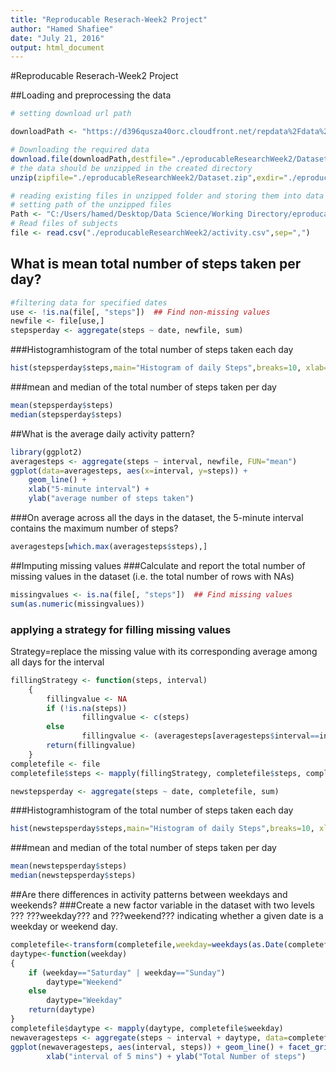 ---
title: "Reproducable Reserach-Week2 Project"
author: "Hamed Shafiee"
date: "July 21, 2016"
output: html_document
---
#Reproducable Reserach-Week2 Project

##Loading and preprocessing the data

```{r}
# setting download url path

downloadPath <- "https://d396qusza40orc.cloudfront.net/repdata%2Fdata%2Factivity.zip"

# Downloading the required data
download.file(downloadPath,destfile="./eproducableResearchWeek2/Dataset.zip")
# the data should be unzipped in the created directory
unzip(zipfile="./eproducableResearchWeek2/Dataset.zip",exdir="./eproducableResearchWeek2")

# reading existing files in unzipped folder and storing them into data tables
# setting path of the unzipped files
Path <- "C:/Users/hamed/Desktop/Data Science/Working Directory/eproducableResearchWeek2"
# Read files of subjects
file <- read.csv("./eproducableResearchWeek2/activity.csv",sep=",")
```
## What is mean total number of steps taken per day?
```{r}
#filtering data for specified dates
use <- !is.na(file[, "steps"])  ## Find non-missing values
newfile <- file[use,]
stepsperday <- aggregate(steps ~ date, newfile, sum)
```
###Histogramhistogram of the total number of steps taken each day

```{r}
hist(stepsperday$steps,main="Histogram of daily Steps",breaks=10, xlab="Steps per day", ylab ="Frequency")
```

###mean and median of the total number of steps taken per day
```{r}
mean(stepsperday$steps)
median(stepsperday$steps)
```

##What is the average daily activity pattern?
```{r}
library(ggplot2)
averagesteps <- aggregate(steps ~ interval, newfile, FUN="mean")
ggplot(data=averagesteps, aes(x=interval, y=steps)) +
    geom_line() +
    xlab("5-minute interval") +
    ylab("average number of steps taken")
```

###On average across all the days in the dataset, the 5-minute interval contains the maximum number of steps?
```{r}
averagesteps[which.max(averagesteps$steps),]
```

##Imputing missing values
###Calculate and report the total number of missing values in the dataset (i.e. the total number of rows with NAs)
```{r}
missingvalues <- is.na(file[, "steps"])  ## Find missing values
sum(as.numeric(missingvalues))
```
### applying a strategy for filling missing values
Strategy=replace the missing value with its corresponding average among all days for the interval
```{r}
fillingStrategy <- function(steps, interval) 
    {
        fillingvalue <- NA
        if (!is.na(steps))
                fillingvalue <- c(steps)
        else
                fillingvalue <- (averagesteps[averagesteps$interval==interval, "steps"])
        return(fillingvalue)
    }
completefile <- file
completefile$steps <- mapply(fillingStrategy, completefile$steps, completefile$interval)

newstepsperday <- aggregate(steps ~ date, completefile, sum)
```
###Histogramhistogram of the total number of steps taken each day

```{r}
hist(newstepsperday$steps,main="Histogram of daily Steps",breaks=10, xlab="Steps per day", ylab ="Frequency")
```

###mean and median of the total number of steps taken per day
```{r}
mean(newstepsperday$steps)
median(newstepsperday$steps)
```

##Are there differences in activity patterns between weekdays and weekends?
###Create a new factor variable in the dataset with two levels ??? ???weekday??? and ???weekend??? indicating whether a given date is a weekday or weekend day.
```{r}
completefile<-transform(completefile,weekday=weekdays(as.Date(completefile$date)))
daytype<-function(weekday)
{
    if (weekday=="Saturday" | weekday=="Sunday")
        daytype="Weekend"
    else
        daytype="Weekday"
    return(daytype)
}
completefile$daytype <- mapply(daytype, completefile$weekday)
newaveragesteps <- aggregate(steps ~ interval + daytype, data=completefile, FUN="mean")
ggplot(newaveragesteps, aes(interval, steps)) + geom_line() + facet_grid(daytype ~ .) +
        xlab("interval of 5 mins") + ylab("Total Number of steps")
```
